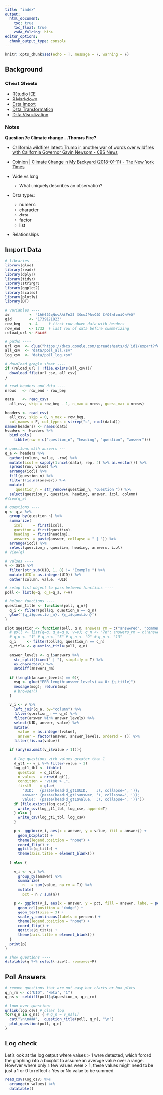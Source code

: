 ```yaml
---
title: "index"
output:
  html_document:
    toc: true
    toc_float: true
    code_folding: hide
editor_options: 
  chunk_output_type: console
---
```


```r
knitr::opts_chunk$set(echo = T, message = F, warning = F)
```

## Background

### Cheat Sheets

- [RStudio IDE](https://github.com/rstudio/cheatsheets/raw/master/rstudio-ide.pdf)
- [R Markdown](https://github.com/rstudio/cheatsheets/raw/master/rmarkdown-2.0.pdf)
- [Data Import](https://github.com/rstudio/cheatsheets/raw/master/data-import.pdf)
- [Data Transformation](https://github.com/rstudio/cheatsheets/raw/master/data-transformation.pdf)
- [Data Visualization](https://github.com/rstudio/cheatsheets/raw/master/data-visualization-2.1.pdf)

### Notes

**Question 7e Climate change …Thomas Fire?**

- [California wildfires latest: Trump in another war of words over wildfires with California Governor Gavin Newsom - CBS News](https://www.cbsnews.com/news/trump-in-another-war-of-words-over-wildfires-with-california-governor-gavin-newsom/)
- [Opinion | Climate Change in My Backyard (2018-01-11) - The New York Times](https://www.nytimes.com/2018/01/11/opinion/california-floods-mudslides-climate.html?searchResultPosition=1)

- Wide vs long
  - What uniquely describes an observation?

- Data types:
  - numeric
  - character
  - date
  - factor
  - list
  
- Relationships

## Import Data

```r
# libraries ----
library(glue)
library(readr)
library(dplyr)
library(tidyr)
library(stringr)
library(ggplot2)
library(scales)
library(plotly)
library(DT)

# variables ----
id         <- "1hH68SqNsvAASFn25-X9ssJPkcGSS-SfS6n3zui9hYOQ"
gid        <- "1739121823"
row_beg    <- 4     # first row above data with headers
row_end    <- 1732  # last row of data before summarizing
reload_url <- FALSE

# paths ----
url_csv  <- glue("https://docs.google.com/spreadsheets/d/{id}/export?format=csv&gid={gid}")
all_csv  <- "data/poll_all.csv"
log_csv  <- "data/poll_log.csv"

# download google sheet ----
if (reload_url | !file.exists(all_csv)){
  download.file(url_csv, all_csv)
}

# read headers and data ----
nrows   <- row_end - row_beg

data    <- read_csv(
  all_csv, skip = row_beg - 1, n_max = nrows, guess_max = nrows)

headers <- read_csv(
  all_csv, skip = 0, n_max = row_beg, 
  col_names = F, col_types = strrep("c", ncol(data)))
names(headers) <- names(data)
headers <- headers %>% 
  bind_cols(
    tibble(row = c("question_n", "heading", "question", "answer")))
  
# questions with answers ---
q_a <- headers %>%
  gather(column, value, -row) %>%
  mutate(icol = sapply(1:ncol(data), rep, 4) %>% as.vector()) %>% 
  spread(row, value) %>% 
  arrange(icol) %>%
  fill(question_n) %>% 
  filter(!is.na(answer)) %>%
  mutate(
     question_n = str_remove(question_n, "Question ")) %>% 
  select(question_n, question, heading, answer, icol, column)
#View(q_a)

# questions ----
q <- q_a %>% 
  group_by(question_n) %>% 
  summarize(
    icol     = first(icol),
    question = first(question),
    heading  = first(heading),
    answers  = paste(answer, collapse = " | ")) %>% 
  arrange(icol) %>% 
  select(question_n, question, heading, answers, icol)
# View(q)

# values ----
v <- data %>% 
  filter(str_sub(UID, 1, 8) != "Example ") %>% 
  mutate(UID = as.integer(UID)) %>% 
  gather(column, value, -UID)

# setup list object to pass between functions ----
poll <- list(q=q, q_a=q_a, v=v)

# helper functions ----
question_title <- function(poll, q_n){
  q_i <- filter(poll$q, question_n == q_n)
  glue("{q_i$question_n}. {q_i$question}")
}

plot_question <- function(poll, q_n, answers_rm = c("answered", "comment"), q_rng = c("13")){
  # poll <- list(q=q, q_a=q_a, v=v); q_n <- "7e"; answers_rm = c("answered", "comment")
  # q_n <- "1" # q_n <- "5" # q_n <- "9" # q_n <- "13"
  q_i     <- filter(poll$q, question_n == q_n)
  q_title <- question_title(poll, q_n)
  
  answer_levels <- q_i$answers %>% 
    str_split(fixed(" | "), simplify = T) %>% 
    as.character() %>% 
    setdiff(answers_rm)
  
  if (length(answer_levels) == 0){
    msg <- glue("ERR length(answer_levels) == 0: {q_title}")
    message(msg); return(msg)
    # browser()
  }
  
  v_i <- v %>% 
    left_join(q_a, by="column") %>% 
    filter(question_n == q_n) %>% 
    filter(answer %in% answer_levels) %>% 
    select(UID, answer, value) %>% 
    mutate(
      value  = as.integer(value),
      answer = factor(answer, answer_levels, ordered = T)) %>% 
    filter(!is.na(value))
  
  if (any(na.omit(v_i$value > 1))){
    
    # log questions with values greater than 1
    d_gt1 <- v_i %>% filter(value > 1)
    log_gt1_tbl <- tibble(
      question  = q_title,
      n_values  = nrow(d_gt1),
      condition = "value > 1",
      first5    = glue(
        "UID:   {paste(head(d_gt1$UID,    5), collapse=', ')}; 
        answer: {paste(head(d_gt1$answer, 5), collapse=', ')}; 
        value:  {paste(head(d_gt1$value,  5), collapse=', ')}"))
    if (file.exists(log_csv)){
      write_csv(log_gt1_tbl, log_csv, append=T)
    } else {
      write_csv(log_gt1_tbl, log_csv)
    }
      
    p <- ggplot(v_i, aes(x = answer, y = value, fill = answer)) + 
      geom_boxplot() + 
      theme(legend.position = "none") +
      coord_flip() + 
      ggtitle(q_title) + 
      theme(axis.title = element_blank())
    
  } else {
    
    v_i <- v_i %>% 
      group_by(answer) %>% 
      summarize(
        n   = sum(value, na.rm = T)) %>% 
      mutate(
        pct = n / sum(n))
    
    p <- ggplot(v_i, aes(x = answer, y = pct, fill = answer, label = percent(pct))) + 
      geom_col(position = 'dodge') + 
      geom_text(size = 3) +
      scale_y_continuous(labels = percent) +
      theme(legend.position = "none") +
      coord_flip() + 
      ggtitle(q_title) + 
      theme(axis.title = element_blank())
  }
  print(p)
}

# show questions ----
datatable(q %>% select(-icol), rownames=F)
```

## Poll Answers

```r
# remove questions that are not easy bar charts or box plots
q_n_rm <- c("UID", "Meta", "1")
q_ns <- setdiff(poll$q$question_n, q_n_rm)

# loop over questions
unlink(log_csv) # clear log
for(q_n in q_ns) { # q_n = q_ns[1]
  cat("\n\n###",  question_title(poll, q_n), "\n")
  plot_question(poll, q_n)
}
```

## Log check

Let's look at the log output where values > 1 were detected, which forced the graphing into a boxplot to assume an average value over a range. However where only a few values were > 1, these values might need to be just a 1 or 0 to reflect a Yes or No value to be summed. 

```r
read_csv(log_csv) %>% 
  arrange(n_values) %>% 
  datatable()
```



